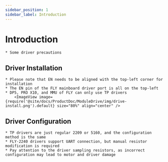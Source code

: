 ```yaml
---
sidebar_position: 1
sidebar_label: Introduction
---
```



# Introduction

    * Some driver precautions


## Driver Installation

    * Please note that EN needs to be aligned with the top-left corner for installation
    * The EN pin of the FLY mainboard driver port is all on the top-left
    * DP5, PRO X10, and MMU of FLY can only use TP drivers
        <ImageView image={require('@site/docs/ProductDoc/ModuleDrive/img/drive-install.png').default} size="80%" align="center" />

## Driver Configuration

    * TP drivers are just regular 2209 or 5160, and the configuration method is the same
    * FLY-2240 drivers support UART connection, but manual resistor modification is required
    * Pay attention to the driver sampling resistors, as incorrect configuration may lead to motor and driver damage
